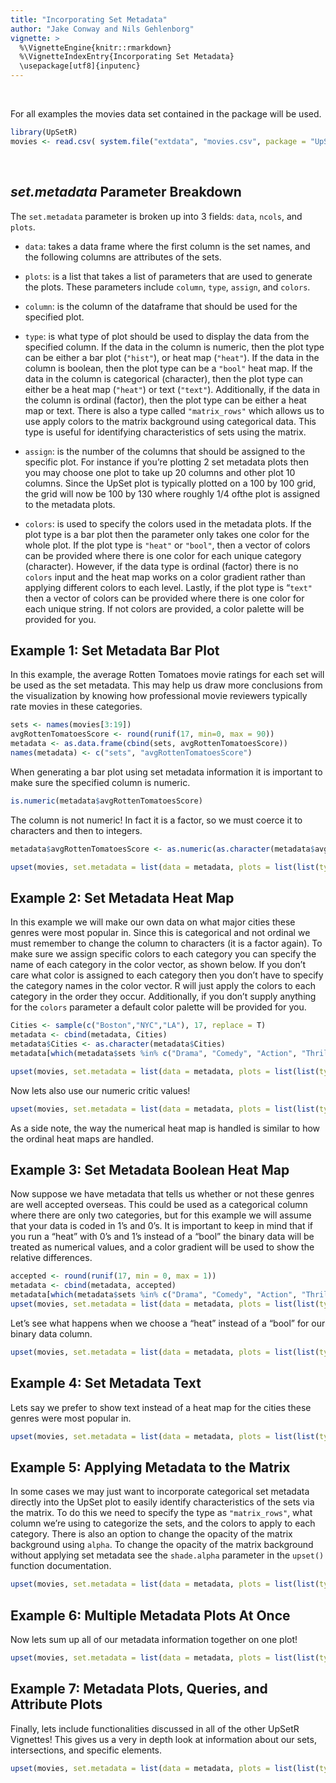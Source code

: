 ```yaml
---
title: "Incorporating Set Metadata"
author: "Jake Conway and Nils Gehlenborg"
vignette: >
  %\VignetteEngine{knitr::rmarkdown}
  %\VignetteIndexEntry{Incorporating Set Metadata}
  \usepackage[utf8]{inputenc}
---
```


<br>

For all examples the movies data set contained in the package will be used.
```r
library(UpSetR)
movies <- read.csv( system.file("extdata", "movies.csv", package = "UpSetR"), header=TRUE, sep=";" )
```

<br>

*set.metadata* Parameter Breakdown
----------------------------------
The `set.metadata` parameter is broken up into 3 fields: `data`, `ncols`, and `plots`.

- `data`: takes a data frame where the first column is the set names, and the following columns are attributes of the sets.

- `plots`: is a list that takes a list of parameters that are used to generate the plots. These parameters include `column`, `type`, `assign`, and `colors`.

- `column`: is the column of the dataframe that should be used for the specified plot.

- `type`: is what type of plot should be used to display the data from the specified column. If the data in the column is numeric, then the plot type can be either a bar plot (`"hist"`), or heat map (`"heat"`). If the data in the column is boolean, then the plot type can be a `"bool"` heat map. If the data in the column is categorical (character), then the plot type can either be a heat map (`"heat"`) or text (`"text"`). Additionally, if the data in the column is ordinal (factor), then the plot type can be either a heat map or text. There is also a type called `"matrix_rows"` which allows us to use apply colors to the matrix background using categorical data. This type is useful for identifying characteristics of sets using the matrix. 

- `assign`: is the number of the columns that should be assigned to the specific plot. For instance if you're plotting 2 set metadata plots then you may choose one plot to take up 20 columns and other plot 10 columns. Since the UpSet plot is typically plotted on a 100 by 100 grid, the grid will now be 100 by 130 where roughly 1/4 ofthe plot is assigned to the metadata plots. 

- `colors`: is used to specify the colors used in the metadata plots. If the plot type is a bar plot then the parameter only takes one color for the whole plot. If the plot type is `"heat"` or `"bool"`, then a vector of colors can be provided where there is one color for each unique category (character). However, if the data type is ordinal (factor) there is no `colors` input and the heat map works on a color gradient rather than applying different colors to each level. Lastly, if the plot type is "`text"` then a vector of colors can be provided where there is one color for each unique string. If not colors are provided, a color palette will be provided for you. 
<br>


Example 1: Set Metadata Bar Plot
-------------
In this example, the average Rotten Tomatoes movie ratings for each set will be used as the set metadata. This may help us draw more conclusions from the visualization by knowing how professional movie reviewers typically rate movies in these categories. 

```r
sets <- names(movies[3:19])
avgRottenTomatoesScore <- round(runif(17, min=0, max = 90))
metadata <- as.data.frame(cbind(sets, avgRottenTomatoesScore))
names(metadata) <- c("sets", "avgRottenTomatoesScore")
```

When generating a bar plot using set metadata information it is important to make sure the specified column is numeric.

```r
is.numeric(metadata$avgRottenTomatoesScore)
```

The column is not numeric! In fact it is a factor, so we must coerce it to characters and then to integers.

```r
metadata$avgRottenTomatoesScore <- as.numeric(as.character(metadata$avgRottenTomatoesScore))
```


```r
upset(movies, set.metadata = list(data = metadata, plots = list(list(type="hist", column="avgRottenTomatoesScore", assign=20))))
```

Example 2: Set Metadata Heat Map
-------------
In this example we will make our own data on what major cities these genres were most popular in. Since this is categorical and not ordinal we must remember to change the column to characters (it is a factor again). To make sure we assign specific colors to each category you can specify the name of each category in the color vector, as shown below. If you don't care what color is assigned to each category then you don't have to specify the category names in the color vector. R will just apply the colors to each category in the order they occur. Additionally, if you don't supply anything for the `colors` parameter a default color palette will be provided for you. 
```r
Cities <- sample(c("Boston","NYC","LA"), 17, replace = T)
metadata <- cbind(metadata, Cities)
metadata$Cities <- as.character(metadata$Cities)
metadata[which(metadata$sets %in% c("Drama", "Comedy", "Action", "Thriller", "Romance")), ]
```

```r
upset(movies, set.metadata = list(data = metadata, plots = list(list(type = "heat", column = "Cities", assign = 10, colors = c("Boston" = "green", "NYC" = "navy", "LA" = "purple")))))
```

Now lets also use our numeric critic values!
```r
upset(movies, set.metadata = list(data = metadata, plots = list(list(type = "heat", column = "Cities", assign = 10, colors = c("Boston" = "green", "NYC" = "navy", "LA" = "purple")), list(type = "heat", column = "avgRottenTomatoesScore", assign = 10))))
```

As a side note, the way the numerical heat map is handled is similar to how the ordinal heat maps are handled.

Example 3: Set Metadata Boolean Heat Map
-------------
Now suppose we have metadata that tells us whether or not these genres are well accepted overseas. This could be used as a categorical column where there are only two categories, but for this example we will assume that your data is coded in 1's and 0's. It is important to keep in mind that if you run a "heat" with 0's and 1's instead of a "bool" the binary data will be treated as numerical values, and a color gradient will be used to show the relative differences.


```r
accepted <- round(runif(17, min = 0, max = 1))
metadata <- cbind(metadata, accepted)
metadata[which(metadata$sets %in% c("Drama", "Comedy", "Action", "Thriller", "Romance")), ]
upset(movies, set.metadata = list(data = metadata, plots = list(list(type="bool", column= "accepted", assign = 5, colors = c("#FF3333", "#006400")))))
```


Let's see what happens when we choose a "heat" instead of a "bool" for our binary data column.
```r
upset(movies, set.metadata = list(data = metadata, plots = list(list(type="heat", column= "accepted", assign = 5, colors = c("red", "green")))))
```

Example 4: Set Metadata Text
-------------
Lets say we prefer to show text instead of a heat map for the cities these genres were most popular in.

```r
upset(movies, set.metadata = list(data = metadata, plots = list(list(type = "text", column = "Cities", assign = 10, colors = c("Boston" = "green", "NYC" = "navy", "LA" = "purple")))))
```

Example 5: Applying Metadata to the Matrix
-------------
In some cases we may just want to incorporate categorical set metadata directly into the UpSet plot to easily identify characteristics of the sets via the matrix. To do this we need to specify the type as `"matrix_rows"`, what column we're using to categorize the sets, and the colors to apply to each category. There is also an option to change the opacity of the matrix background using `alpha`. To change the opacity of the matrix background without applying set metadata see the `shade.alpha` parameter in the `upset()` function documentation.

```r
upset(movies, set.metadata = list(data = metadata, plots = list(list(type="hist", column="avgRottenTomatoesScore", assign=20),list(type="matrix_rows", column = "Cities", colors = c("Boston" = "green", "NYC" = "navy", "LA" = "purple"), alpha = 0.5))))
```


Example 6: Multiple Metadata Plots At Once
-------------
Now lets sum up all of our metadata information together on one plot!
```r
upset(movies, set.metadata = list(data = metadata, plots = list(list(type="hist", column="avgRottenTomatoesScore", assign=20),list(type="bool", column= "accepted", assign = 5, colors = c("#FF3333", "#006400")), list(type = "text", column = "Cities", assign = 5, colors = c("Boston" = "green", "NYC" = "navy", "LA" = "purple")))))
```

Example 7: Metadata Plots, Queries, and Attribute Plots
-------------
Finally, lets include functionalities discussed in all of the other UpSetR Vignettes! This gives us a very in depth look at information about our sets, intersections, and specific elements.
```r
upset(movies, set.metadata = list(data = metadata, plots = list(list(type="hist", column="avgRottenTomatoesScore", assign=20), list(type="bool", column= "accepted", assign = 5, colors = c("#FF3333", "#006400")), list(type="text", column="Cities", assign=5, colors=c("Boston"="green","NYC"="navy","LA"="purple")), list(type="matrix_rows", column="Cities", colors=c("Boston"="green", "NYC"="navy", "LA"="purple"), alpha=0.5))), queries=list(list(query=intersects, params=list("Drama"), color="red", active=F), list(query=intersects, params=list("Action", "Drama"), active = T), list(query=intersects, params=list("Drama", "Comedy", "Action"), color="orange", active=T)), attribute.plots = list(gridrows=45, plots = list(list(plot=scatter_plot, x="ReleaseDate", y="AvgRating", queries=T), list(plot=scatter_plot, x="AvgRating", y="Watches", queries=F)), ncols=2), query.legend="bottom")
```
